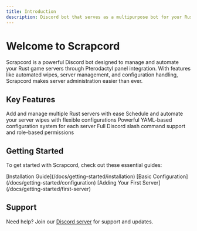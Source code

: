 ```yaml
---
title: Introduction
description: Discord bot that serves as a multipurpose bot for your Rust server and more!
---
```



# Welcome to Scrapcord

Scrapcord is a powerful Discord bot designed to manage and automate your Rust game servers through Pterodactyl panel integration. With features like automated wipes, server management, and configuration handling, Scrapcord makes server administration easier than ever.

## Key Features

<Cards>
  <Card title="Server Management" href="/docs/features/server-management">
    Add and manage multiple Rust servers with ease
  </Card>
  <Card title="Automated Wipes" href="/docs/features/automated-wipes">
    Schedule and automate your server wipes with flexible configurations
  </Card>
  <Card title="Configuration System" href="/docs/features/configuration">
    Powerful YAML-based configuration system for each server
  </Card>
  <Card title="Discord Integration" href="/docs/features/discord-integration">
    Full Discord slash command support and role-based permissions
  </Card>
</Cards>

## Getting Started

To get started with Scrapcord, check out these essential guides:

<Steps>
  <Step>[Installation Guide](/docs/getting-started/installation)</Step>
  <Step>[Basic Configuration](/docs/getting-started/configuration)</Step>
  <Step>[Adding Your First Server](/docs/getting-started/first-server)</Step>
</Steps>

## Support

Need help? Join our [Discord server](https://discord.gg/scrapcord) for support and updates.
